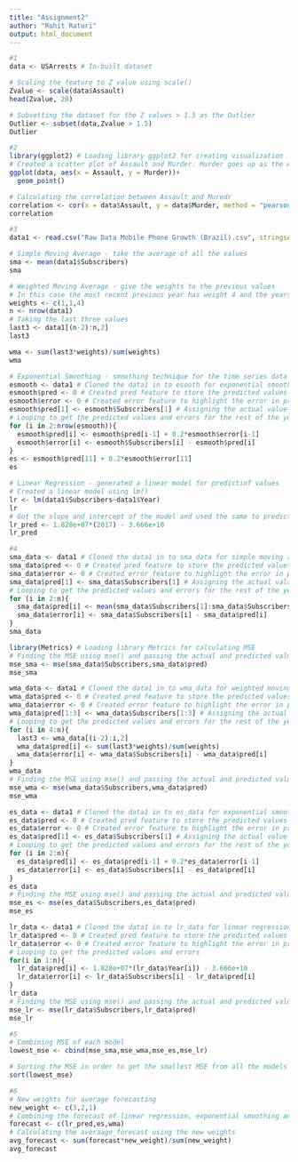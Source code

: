 ```yaml
---
title: "Assignment2"
author: "Rohit Raturi"
output: html_document
---
```


```r
#1
data <- USArrests # In-built dataset

# Scaling the feature to Z value using scale()
Zvalue <- scale(data$Assault)
head(Zvalue, 20)

# Subsetting the dataset for the Z values > 1.5 as the Outlier
Outlier <- subset(data,Zvalue > 1.5)
Outlier

#2
library(ggplot2) # Loading library ggplot2 for creating visualization
# Created a scatter plot of Assault and Murder. Murder goes up as the Assault increases
ggplot(data, aes(x = Assault, y = Murder))+
  geom_point()

# Calculating the correlation between Assault and Muredr
correlation <- cor(x = data$Assault, y = data$Murder, method = "pearson")
correlation

#3
data1 <- read.csv("Raw Data Mobile Phone Growth (Brazil).csv", stringsAsFactors = F)

# Simple Moving Average - take the average of all the values
sma <- mean(data1$Subscribers)
sma

# Weighted Moving Average - give the weights to the previous values
# In this case the most recent previous year has weight 4 and the years before that as 1 and 1 respectively
weights <- c(1,1,4)
n <- nrow(data1)
# Taking the last three values
last3 <- data1[(n-2):n,2]
last3

wma <- sum(last3*weights)/sum(weights)
wma

# Exponential Smoothing - smoothing technique for the time series data with alpha as smoothing factor
esmooth <- data1 # Cloned the data1 in to esooth for exponential smoothing calculations
esmooth$pred <- 0 # Created pred feature to store the predicted values
esmooth$error <- 0 # Created error feature to highlight the error in prediction
esmooth$pred[1] <- esmooth$Subscribers[1] # Assigning the actual value as the prediction for first year
# Looping to get the predicted values and errors for the rest of the years
for (i in 2:nrow(esmooth)){
  esmooth$pred[i] <- esmooth$pred[i-1] + 0.2*esmooth$error[i-1]
  esmooth$error[i] <- esmooth$Subscribers[i] - esmooth$pred[i]
}
es <- esmooth$pred[11] + 0.2*esmooth$error[11]
es

# Linear Regression - generated a linear model for predictinf values
# Created a linear model using lm()
lr <- lm(data1$Subscribers~data1$Year)
lr
# Got the slope and intercept of the model and used the same to predict for the year 2017
lr_pred <- 1.828e+07*(2017) - 3.666e+10
lr_pred

#4
sma_data <- data1 # Cloned the data1 in to sma_data for simple moving average calculations
sma_data$pred <- 0 # Created pred feature to store the predicted values
sma_data$error <- 0 # Created error feature to highlight the error in prediction
sma_data$pred[1] <- sma_data$Subscribers[1] # Assigning the actual value as the prediction for first year
# Looping to get the predicted values and errors for the rest of the years
for (i in 2:n){
  sma_data$pred[i] <- mean(sma_data$Subscribers[1]:sma_data$Subscribers[i-1])
  sma_data$error[i] <- sma_data$Subscribers[i] - sma_data$pred[i]
}
sma_data

library(Metrics) # Loading library Metrics for calculating MSE
# Finding the MSE using mse() and passing the actual and predicted values
mse_sma <- mse(sma_data$Subscribers,sma_data$pred)
mse_sma

wma_data <- data1 # Cloned the data1 in to wma_data for weighted moving average calculations
wma_data$pred <- 0 # Created pred feature to store the predicted values
wma_data$error <- 0 # Created error feature to highlight the error in prediction
wma_data$pred[1:3] <- wma_data$Subscribers[1:3] # Assigning the actual value as the prediction for first 3 years as we are considering 3 years weighted moving average
# Looping to get the predicted values and errors for the rest of the years
for (i in 4:n){
  last3 <- wma_data[(i-2):i,2]
  wma_data$pred[i] <- sum(last3*weights)/sum(weights)
  wma_data$error[i] <- wma_data$Subscribers[i] - wma_data$pred[i]
}
wma_data
# Finding the MSE using mse() and passing the actual and predicted values
mse_wma <- mse(wma_data$Subscribers,wma_data$pred)
mse_wma

es_data <- data1 # Cloned the data1 in to es_data for exponential smoothing calculations
es_data$pred <- 0 # Created pred feature to store the predicted values
es_data$error <- 0 # Created error feature to highlight the error in prediction
es_data$pred[1] <- es_data$Subscribers[1] # Assigning the actual value as the prediction for first year
# Looping to get the predicted values and errors for the rest of the years
for (i in 2:n){
  es_data$pred[i] <- es_data$pred[i-1] + 0.2*es_data$error[i-1]
  es_data$error[i] <- es_data$Subscribers[i] - es_data$pred[i]
}
es_data
# Finding the MSE using mse() and passing the actual and predicted values
mse_es <- mse(es_data$Subscribers,es_data$pred)
mse_es

lr_data <- data1 # Cloned the data1 in to lr_data for linear regression calculations
lr_data$pred <- 0 # Created pred feature to store the predicted values
lr_data$error <- 0 # Created error feature to highlight the error in prediction
# Looping to get the predicted values and errors
for(i in 1:n){
  lr_data$pred[i] <- 1.828e+07*(lr_data$Year[i]) - 3.666e+10
  lr_data$error[i] <- lr_data$Subscribers[i] - lr_data$pred[i]
}
lr_data
# Finding the MSE using mse() and passing the actual and predicted values
mse_lr <- mse(lr_data$Subscribers,lr_data$pred)
mse_lr

#5
# Combining MSE of each model
lowest_mse <- cbind(mse_sma,mse_wma,mse_es,mse_lr)

# Sorting the MSE in order to get the smallest MSE from all the models
sort(lowest_mse)

#6
# New weights for average forecasting
new_weight <- c(3,2,1)
# Combining the forecast of linear regression, exponential smoothing and weighted moving average
forecast <- c(lr_pred,es,wma)
# Calculating the averaage_forecast using the new weights
avg_forecast <- sum(forecast*new_weight)/sum(new_weight)
avg_forecast

```

